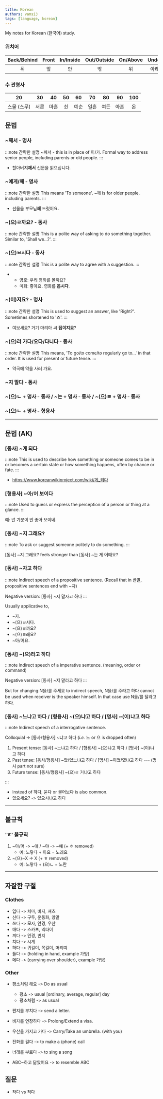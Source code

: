 ```yaml
---
title: Korean
authors: vamsi3
tags: [language, korean]
---
```


My notes for Korean (한국어) study.

<!--truncate-->

### 위치어

| Back/Behind | Front | In/Inside | Out/Outside | On/Above | Under | Middle | Between/Among |
|:---:|:---:|:---:|:---:|:---:|:---:|:---:|:---:|
| 뒤 | 앞 | 안 | 밖 | 위 | 아래 | 가운데 | 사이 |

### 수 관형사

| 20 | 30 | 40 | 50 | 60 | 70 | 80 | 90 | 100 |
|:---:|:---:|:---:|:---:|:---:|:---:|:---:|:---:|:---:|
| 스물 (스무) | 서른 | 마흔 | 쉰 | 예순 | 일흔 | 여든 | 아흔 | 온 |

## 문법

### ~께서 - 명사
:::note 간략한 설명
~께서 - this is in place of 이/가. Formal way to address senior people, including parents or old people.
:::

 - 할아버지**께서** 신문을 읽으십니다.

### ~에게/께 - 명사
:::note 간략한 설명
This means 'To someone'. ~께 is for older people, including parents.
:::

 - 선물을 부모님**께** 드렸어요.

### ~(으)ㄹ까요? - 동사
:::note 간략한 설명
This is a polite way of asking to do something together. Similar to, 'Shall we...?'.
:::

### ~(으)ㅂ시다 - 동사
:::note 간략한 설명
This is a polite way to agree with a suggestion.
:::

-   - 영호: 우리 영화를 볼까요?
    - 미화: 좋아요. 영화를 **봅시다**.

### ~(이)지요? - 명사
:::note 간략한 설명
This is used to suggest an answer, like 'Right?'. Sometimes shortened to '죠'.
:::

- 여보세요? 거기 마리아 씨 **집이지요**?

### ~(으)러 가다/오다/다니다 - 동사
:::note 간략한 설명
This means, 'To go/to come/to regularly go to...' in that order. It is used for present or future tense.
:::

- 약국에 약을 사러 가요.


### ~지 말다 - 동사

### ~(으)ㄴ + 명사 - 동사 / ~는 + 명사 - 동사 / ~(으)ㄹ + 명사 - 동사

### ~(으)ㄴ + 명사 - 형용사




---
## 문법 (AK)

### [동사] ~게 되다
:::note
This is used to describe how something or someone comes to be in or becomes a certain state or how something happens, often by chance or fate.
:::

- https://www.koreanwikiproject.com/wiki/게_되다


### [형용사] ~아/어 보이다
:::note
Used to guess or express the perception of a person or thing at a glance.
:::

예: 넌 기분이 안 좋아 보이네.


### [동사] ~지 그래요?
:::note
To ask or suggest someone politely to do something.
:::

[동사] ~지 그래요? feels stronger than [동사] ~는 게 어때요?

### [동사] ~자고 하다
:::note
Indirect speech of a propositive sentence. (Recall that in 반말, propositive sentences end with ~자)

Negative version: [동사] ~지 말자고 하다
:::

Usually applicative to,

- ~자.
- ~(으)ㅂ시다.
- ~(으)ㄹ까요?
- ~(으)ㄹ래요?
- ~아/어요.

### [동사] ~(으)라고 하다
:::note
Indirect speech of a imperative sentence. (meaning, order or command)

Negative version: [동사] ~지 말라고 하다
:::

But for changing N을/를 주세요 to indirect speech, N을/를 주라고 하다 cannot be used when receiver is the speaker himself. In that case use N을/를 달라고 하다.

### [동사] ~느냐고 하다 / [형용사] ~(으)냐고 하다 / [명사] ~(이)냐고 하다
:::note
Indirect speech of a interrogative sentence.

Colloquial -> [동사/형용사] ~냐고 하다 (_i.e._ 느 or 으 is dropped often)

1. Present tense: [동사] ~느냐고 하다 / [형용사] ~(으)냐고 하다 / [명사] ~(이)냐고 하다
2. Past tense: [동사/형용사] ~았/었느냐고 하다 / [명사] ~이었/였냐고 하다 --- (명사 part not sure)
3. Future tense: [동사/형용사] ~(으)ㄹ 거냐고 하다

:::

- Instead of 하다, 묻다 or 물어보다 is also common.
- 있으세요? -> 있으시냐고 하다

---
## 불규칙

### 'ㅎ' 불규칙

1. ~아/어 -> ~애 / ~야 -> ~얘 (+ ㅎ removed)
    - 예: 노랗다 + 아요 = 노래요
2. ~(으)~X -> X (+ ㅎ removed)
    - 예: 노랗다 + (으)ㄴ = 노란

---
## 자잘한 구절

### Clothes

- 입다 -> 치마, 비지, 셔츠
- 신다 -> 구두, 운동화, 양말
- 쓰다 -> 모자, 안경, 우산
- 매다 -> 스카프, 넥타이
- 끼다 -> 인경, 빈지
- 치다 -> 시계
- 하다 -> 귀걸이, 목걸이, 머리띠
- 들다 -> (holding in hand, example 가방)
- 메다 -> (carrying over shoulder), example 가방)

### Other

- 평소처럼 해요 -> Do as usual
    - 평소 -> usual [ordinary, average, regular] day
    - 평소처럼 -> as usual

- 편지를 부치다 -> send a letter.
- 비자를 연장하다 -> Prolong/Extend a visa.
- 우산을 가지고 가다 -> Carry/Take an umbrella. (with you)
- 전화를 걸다 -> to make a (phone) call
- 너래를 부르다 -> to sing a song
- ABC~하고 닮았어요 -> to resemble ABC

## 질문

 - 작다 vs 적다
